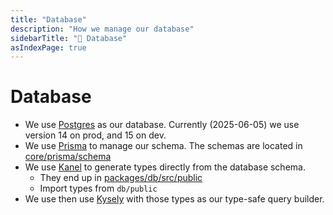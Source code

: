 ```yaml
---
title: "Database"
description: "How we manage our database"
sidebarTitle: "💾 Database"
asIndexPage: true
---
```


# Database

- We use [Postgres](https://www.postgresql.org/) as our database. Currently (2025-06-05) we use version 14 on prod, and 15 on dev.
- We use [Prisma](https://www.prisma.io/) to manage our schema. The schemas are located in [core/prisma/schema](https://github.com/pubpub/platform/tree/main/core/prisma/schema/schema.prisma)
- We use [Kanel](https://kristiandupont.github.io/kanel/) to generate types directly from the database schema.
    - They end up in [packages/db/src/public](https://github.com/pubpub/platform/tree/main/packages/db/src)
    - Import types from `db/public`
- We use then use [Kysely](https://kysely.dev/) with those types as our type-safe query builder.
